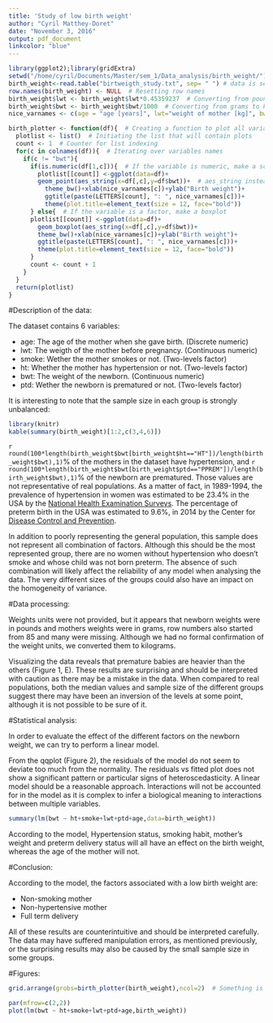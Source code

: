 ```yaml
---
title: 'Study of low birth weight'
author: "Cyril Matthey-Doret"
date: "November 3, 2016"
output: pdf_document
linkcolor: "blue"
---
```


```r
library(ggplot2);library(gridExtra)
setwd("/home/cyril/Documents/Master/sem_1/Data_analysis/birth_weight/")
birth_weight<-read.table("birtweigth_study.txt", sep= " ") # data is separated by spaces (even though the format was originally csv)
row.names(birth_weight) <- NULL  # Resetting row names
birth_weight$lwt <- birth_weight$lwt*0.45359237  # Converting from pounds to kg
birth_weight$bwt <- birth_weight$bwt/1000  # Converting from grams to kg
nice_varnames <- c(age = "age [years]", lwt="weight of mother [kg]", bwt="birth weigh [kg]t",ht="known hypertension", ptd="preterm birth", smoke = "smoking mother")

birth_plotter <- function(df){  # Creating a function to plot all variables vs birth weight
  plotlist <- list()  # Initiating the list that will contain plots
  count <- 1  # Counter for list indexing
  for(c in colnames(df)){  # Iterating over variables names
    if(c != "bwt"){
      if(is.numeric(df[1,c])){  # If the variable is numeric, make a scatterplot
        plotlist[[count]] <-ggplot(data=df)+
        geom_point(aes_string(x=df[,c],y=df$bwt))+  # aes_string instead of aes to prevent erasing of values at last iteration
          theme_bw()+xlab(nice_varnames[c])+ylab("Birth weight")+
          ggtitle(paste(LETTERS[count], ": ", nice_varnames[c]))+
          theme(plot.title=element_text(size = 12, face="bold"))
      } else{  # If the variable is a factor, make a boxplot
      plotlist[[count]] <-ggplot(data=df)+
        geom_boxplot(aes_string(x=df[,c],y=df$bwt))+
        theme_bw()+xlab(nice_varnames[c])+ylab("Birth weight")+
        ggtitle(paste(LETTERS[count], ": ", nice_varnames[c]))+
        theme(plot.title=element_text(size = 12, face="bold"))
      }
      count <- count + 1
    }
  }
  return(plotlist)
}

```
#Description of the data:

The dataset contains 6 variables:

  * age: The age of the mother when she gave birth. (Discrete numeric)
  * lwt: The weigth of the mother before pregnancy. (Continuous numeric)
  * smoke: Wether the mother smokes or not. (Two-levels factor)
  * ht: Whether the mother has hypertension or not. (Two-levels factor)
  * bwt: The weight of the newborn. (Continuous numeric)
  * ptd: Wether the newborn is prematured or not. (Two-levels factor)

It is interesting to note that the sample size in each group is strongly unbalanced:

```r
library(knitr)
kable(summary(birth_weight)[1:2,c(3,4,6)])
```

`r round(100*length(birth_weight$bwt[birth_weight$ht=="HT"])/length(birth_weight$bwt),1)`% of the mothers in the dataset have hypertension, and `r round(100*length(birth_weight$bwt[birth_weight$ptd=="PPREM"])/length(birth_weight$bwt),1)`% of the newborn are prematured. Those values are not representative of real populations. As a matter of fact, in 1989-1994, the prevalence of hypertension in women was estimated to be 23.4% in the USA by the [National Health Examination Surveys](http://emedicine.medscape.com/article/1928048-overview#showall). The percentage of preterm birth in the USA was estimated to 9.6%, in 2014 by the Center for [Disease Control and Prevention](http://www.cdc.gov/nchs/fastats/births.htm).

In addition to poorly representing the general population, this sample does not represent all combination of factors. Although this should be the most represented group, there are no women without hypertension who doesn't smoke and whose child was not born preterm. The absence of such combination will likely affect the reliability of any model when analysing the data. The very different sizes of the groups could also have an impact on the homogeneity of variance.

#Data processing:

Weights units were not provided, but it appears that newborn weights were in pounds and mothers weights were in grams, row numbers also started from 85 and many were missing.
Although we had no formal confirmation of the weight units, we converted them to kilograms.

Visualizing the data reveals that premature babies are heavier than the others (Figure 1, E). These results are surprising and should be interpreted with caution as there may be a mistake in the data. When compared to real populations, both the median values and sample size of the different groups suggest there may have been an inversion of the levels at some point, although it is not possible to be sure of it.

#Statistical analysis:

In order to evaluate the effect of the different factors on the newborn weight, we can try to perform a linear model.



From the qqplot (Figure 2), the residuals of the model do not seem to deviate too much from the normality. The residuals vs fitted plot does not show a significant pattern or particular signs of heteroscedasticity. 
A linear model should be a reasonable approach. Interactions will not be accounted for in the model as it is complex to infer a biological meaning to interactions between multiple variables.

```r
summary(lm(bwt ~ ht+smoke+lwt+ptd+age,data=birth_weight))

```


According to the model, Hypertension status, smoking habit, mother's weight and preterm delivery status will all have an effect on the birth weight, whereas the age of the mother will not.

#Conclusion:

According to the model, the factors associated with a low birth weight are:

  * Non-smoking mother
  * Non-hypertensive mother
  * Full term delivery
  
All of these results are counterintuitive and should be interpreted carefully. The data may have suffered manipulation errors, as mentioned previously, or the surprising results may also be caused by the small sample size in some groups.

#Figures:

```r
grid.arrange(grobs=birth_plotter(birth_weight),ncol=2)  # Something is wrong, premature babies are heavier...
```

```r

par(mfrow=c(2,2))
plot(lm(bwt ~ ht+smoke+lwt+ptd+age,birth_weight))

```
